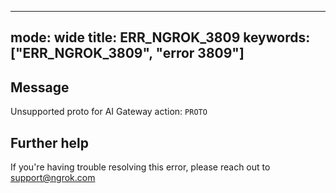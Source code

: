 
---
mode: wide
title: ERR_NGROK_3809
keywords: ["ERR_NGROK_3809", "error 3809"]
---

## Message
Unsupported proto for AI Gateway action: `PROTO`




## Further help
If you're having trouble resolving this error, please reach out to [support@ngrok.com](mailto:support@ngrok.com?subject=Help%20with%20ERR_NGROK_3809)

